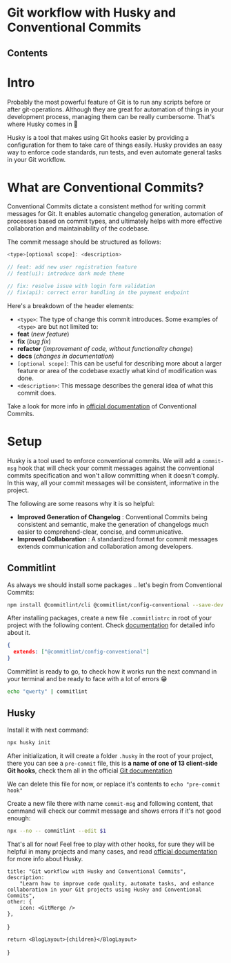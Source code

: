 
# Git workflow with Husky and Conventional Commits

## Contents

# Intro

Probably the most powerful feature of Git is to run any scripts before or after git-operations. Although they are great for automation of things in your development process, managing them can be really cumbersome. That's where Husky comes in 🐶

Husky is a tool that makes using Git hooks easier by providing a configuration for them to take care of things easily. Husky provides an easy way to enforce code standards, run tests, and even automate general tasks in your Git workflow.

# What are Conventional Commits?

Conventional Commits dictate a consistent method for writing commit messages for Git. It enables automatic changelog generation, automation of processes based on commit types, and ultimately helps with more effective collaboration and maintainability of the codebase.

The commit message should be structured as follows:

``` javascript
<type>[optional scope]: <description>

// feat: add new user registration feature
// feat(ui): introduce dark mode theme

// fix: resolve issue with login form validation
// fix(api): correct error handling in the payment endpoint
```

Here's a breakdown of the header elements:

- `<type>`: The type of change this commit introduces. Some examples of `<type>` are but not limited to:
- **feat** (*new feature*)
- **fix** (*bug fix*)
- **refactor** (*improvement of code, without functionality change*)
- **docs** (*changes in documentation*)
- `[optional scope]`: This can be useful for describing more about a larger feature or area of the codebase exactly what kind of modification was done.
- `<description>`: This message describes the general idea of what this commit does.

Take a look for more info in [official documentation](https://www.conventionalcommits.org/en/v1.0.0/) of Conventional Commits.

# Setup

Husky is a tool used to enforce conventional commits. We will add a `commit-msg` hook that will check your commit messages against the conventional commits specification and won't allow committing when it doesn't comply. In this way, all your commit messages will be consistent, informative in the project.

The following are some reasons why it is so helpful:

- **Improved Generation of Changelog** : Conventional Commits being consistent and semantic, make the generation of changelogs much easier to comprehend-clear, concise, and communicative.
- **Improved Collaboration** : A standardized format for commit messages extends communication and collaboration among developers.

## Commitlint

As always we should install some packages .. let's begin from Conventional Commits:

``` bash
npm install @commitlint/cli @commitlint/config-conventional --save-dev
```

After installing packages, create a new file `.commitlintrc` in root of your project with the following content. Check [documentation](https://commitlint.js.org/reference/configuration.html) for detailed info about it.

``` json
{
  extends: ["@commitlint/config-conventional"]
}
```

Commitlint is ready to go, to check how it works run the next command in your terminal and be ready to face with a lot of errors 😁

``` bash
echo "qwerty" | commitlint
```

## Husky

Install it with next command:

``` bash
npx husky init
```

After initialization, it will create a folder `.husky` in the root of your project, there you can see a `pre-commit` file, this is **a name of one of 13 client-side Git hooks**, check them all in the official [Git documentation](https://git-scm.com/docs/githooks)

We can delete this file for now, or replace it's contents to `echo "pre-commit hook"`

Create a new file there with name `commit-msg` and following content, that command will check our commit message and shows errors if it's not good enough:

``` bash
npx --no -- commitlint --edit $1
```

That's all for now! Feel free to play with other hooks, for sure they will be helpful in many projects and many cases, and read [official documentation](https://typicode.github.io/husky) for more info about Husky.

	title: "Git workflow with Husky and Conventional Commits",
	description:
		"Learn how to improve code quality, automate tasks, and enhance collaboration in your Git projects using Husky and Conventional Commits",
	other: {
		icon: <GitMerge />
	},
}

	return <BlogLayout>{children}</BlogLayout>
}
